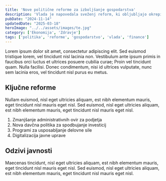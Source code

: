 ```yaml
---
title: 'Nove politične reforme za izboljšanje gospodarstva'
description: 'Vlada je napovedala sveženj reform, ki obljubljajo okrepitev gospodarske rasti in povečanje konkurenčnosti na mednarodnih trgih.'
pubDate: "2024-11-14"
updatedDate: "2025-03-18"
heroImage: "../../assets/images/te.jpg"
category: ['Ekonomija', 'Zdravje']
tags: ['politika', 'reforme', 'gospodarstvo', 'vlada', 'finance']
---
```


Lorem ipsum dolor sit amet, consectetur adipiscing elit. Sed euismod tristique lorem, vel tincidunt nisl lacinia non. Vestibulum ante ipsum primis in faucibus orci luctus et ultrices posuere cubilia curae; Proin vel tincidunt quam. Nulla facilisi. Donec condimentum, nisi id ultrices vulputate, nunc sem lacinia eros, vel tincidunt nisl purus eu metus.

## Ključne reforme

Nullam euismod, nisl eget ultricies aliquam, est nibh elementum mauris, eget tincidunt nisl mauris eget nisl. Sed euismod, nisl eget ultricies aliquam, est nibh elementum mauris, eget tincidunt nisl mauris eget nisl.

1. Zmanjšanje administrativnih ovir za podjetja
2. Nova davčna politika za spodbujanje investicij
3. Programi za usposabljanje delovne sile
4. Digitalizacija javne uprave

## Odzivi javnosti

Maecenas tincidunt, nisl eget ultricies aliquam, est nibh elementum mauris, eget tincidunt nisl mauris eget nisl. Sed euismod, nisl eget ultricies aliquam, est nibh elementum mauris, eget tincidunt nisl mauris eget nisl. 